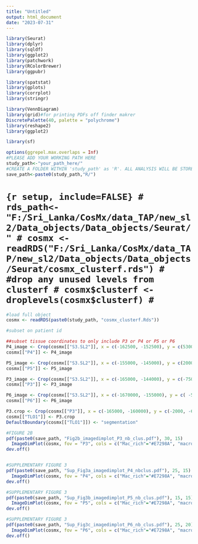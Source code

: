 ```yaml
---
title: "Untitled"
output: html_document
date: "2023-07-31"
---
```


```r
library(Seurat)
library(dplyr)
library(sqldf)
library(ggplot2)
library(patchwork)
library(RColorBrewer)
library(ggpubr)

library(spatstat)
library(gplots)
library(corrplot)
library(stringr)

library(VennDiagram)
library(grid)#for printing PDFs off finder makrer
DiscretePalette(40, palette = "polychrome")
library(reshape2)
library(ggplot2)

library(sf)

options(ggrepel.max.overlaps = Inf)
#PLEASE ADD YOUR WORKING PATH HERE
study_path<-"your_path_here/"
#CREATE A FOLDER WITHIN 'study_path' as 'R'. ALL ANALYSIS WILL BE STORED HERE
save_path<-paste0(study_path,"R/")
```
# ```{r setup, include=FALSE}
# rds_path<-"F:/Sri_Lanka/CosMx/data_TAP/new_sl2/Data_objects/Data_objects/Seurat/"
# cosmx <- readRDS("F:/Sri_Lanka/CosMx/data_TAP/new_sl2/Data_objects/Data_objects/Seurat/cosmx_clusterf.rds")
# #drop any unused levels from clusterf
# cosmx$clusterf <- droplevels(cosmx$clusterf)
# ```
```r
#load full object
cosmx <- readRDS(paste0(study_path, "cosmx_clusterf.Rds"))
```


```r
#subset on patient id 

##subset tissue coordinates to only include P3 or P4 or P5 or P6
P4_image <- Crop(cosmx[["S3.SL2"]], x = c(-162500, -152500), y = c(53000, 65000))
cosmx[["P4"]] <- P4_image

P5_image <- Crop(cosmx[["S3.SL2"]], x = c(-155000, -145000), y = c(20000, 40000))
cosmx[["P5"]] <- P5_image

P3_image <- Crop(cosmx[["S3.SL2"]], x = c(-165000, -144000), y = c(-7500, 7500))
cosmx[["P3"]] <- P3_image

P6_image <- Crop(cosmx[["S3.SL2"]], x = c(-1670000, -155000), y = c( -50000, -35000))
cosmx[["P6"]] <- P6_image

P3.crop <- Crop(cosmx[["P3"]], x = c(-165000, -160000), y = c(-2000, -6000))
cosmx[["TLO1"]] <- P3.crop
DefaultBoundary(cosmx[["TLO1"]]) <- "segmentation"

#FIGURE 2B
pdf(paste0(save_path, "Fig2b_imagedimplot_P3_nb_clus.pdf"), 30, 15)
  ImageDimPlot(cosmx, fov = "P3", cols = c("Mac_rich"="#E7298A", "macrophage"= "#FF7F00","inf_mac2"= "#FFC0CB", "pDC"= "#FB8072","neutrophil_rich"= "#800000","mDC"= "#A65628", "mast"= "#FFD700", "Igg_rich"= "#1B9E77", "B-cell"= "#006400", "plasmablast"= "#00FF00","fib_rich"= "#7FFFD4", "fibroblast"= "#00FFFF","ker_1"= "#F5DEB3", "ker_2"= "#F0F8FF", "ker_3"= "#FFE4E1","endothelial"= "#E41A1C", "Treg"= "#6495ED",  "NK"= "#00BFFF",   "T_CD4_mem"= "#8B008B", "T_CD4_naive"= "#DDA0DD", "T_CD8_mem"= "#000080", "T_CD8_naive"= "#ADD8E6"), coord.fixed = F, group.by = "nb_clus", axes =T, border.size = 0.1)
dev.off()


#SUPPLEMENTARY FIGURE 3
pdf(paste0(save_path, "Sup_Fig3a_imagedimplot_P4_nbclus.pdf"), 25, 15)
  ImageDimPlot(cosmx, fov = "P4", cols = c("Mac_rich"="#E7298A", "macrophage"= "#FF7F00","inf_mac2"= "#FFC0CB", "pDC"= "#FB8072","neutrophil_rich"= "#800000","mDC"= "#A65628", "mast"= "#FFD700", "Igg_rich"= "#1B9E77", "B-cell"= "#006400", "plasmablast"= "#00FF00","fib_rich"= "#7FFFD4", "fibroblast"= "#00FFFF","ker_1"= "#F5DEB3", "ker_2"= "#F0F8FF", "ker_3"= "#FFE4E1","endothelial"= "#E41A1C", "Treg"= "#6495ED",  "NK"= "#00BFFF",   "T_CD4_mem"= "#8B008B", "T_CD4_naive"= "#DDA0DD", "T_CD8_mem"= "#000080", "T_CD8_naive"= "#ADD8E6"), group.by = "nb_clus", coord.fixed = F, axes =T, border.size = 0.1)
dev.off()

#SUPPLEMENTARY FIGURE 3
pdf(paste0(save_path, "Sup_Fig3b_imagedimplot_P5_nb_clus.pdf"), 15, 15)
  ImageDimPlot(cosmx, fov = "P5", cols = c("Mac_rich"="#E7298A", "macrophage"= "#FF7F00","inf_mac2"= "#FFC0CB", "pDC"= "#FB8072","neutrophil_rich"= "#800000","mDC"= "#A65628", "mast"= "#FFD700", "Igg_rich"= "#1B9E77", "B-cell"= "#006400", "plasmablast"= "#00FF00","fib_rich"= "#7FFFD4", "fibroblast"= "#00FFFF","ker_1"= "#F5DEB3", "ker_2"= "#F0F8FF", "ker_3"= "#FFE4E1","endothelial"= "#E41A1C", "Treg"= "#6495ED",  "NK"= "#00BFFF",   "T_CD4_mem"= "#8B008B", "T_CD4_naive"= "#DDA0DD", "T_CD8_mem"= "#000080", "T_CD8_naive"= "#ADD8E6"), coord.fixed = F, group.by = "nb_clus", axes =T, border.size = 0.1)
dev.off()

#SUPPLEMENTARY FIGURE 3
pdf(paste0(save_path, "Sup_Fig3c_imagedimplot_P6_nb_clus.pdf"), 25, 20)
  ImageDimPlot(cosmx, fov = "P6", cols = c("Mac_rich"="#E7298A", "macrophage"= "#FF7F00","inf_mac2"= "#FFC0CB", "pDC"= "#FB8072","neutrophil_rich"= "#800000","mDC"= "#A65628", "mast"= "#FFD700", "Igg_rich"= "#1B9E77", "B-cell"= "#006400", "plasmablast"= "#00FF00","fib_rich"= "#7FFFD4", "fibroblast"= "#00FFFF","ker_1"= "#F5DEB3", "ker_2"= "#F0F8FF", "ker_3"= "#FFE4E1","endothelial"= "#E41A1C", "Treg"= "#6495ED",  "NK"= "#00BFFF",   "T_CD4_mem"= "#8B008B", "T_CD4_naive"= "#DDA0DD", "T_CD8_mem"= "#000080", "T_CD8_naive"= "#ADD8E6"), coord.fixed = F, group.by = "nb_clus", axes =T,border.size = 0.1)
dev.off()

```





